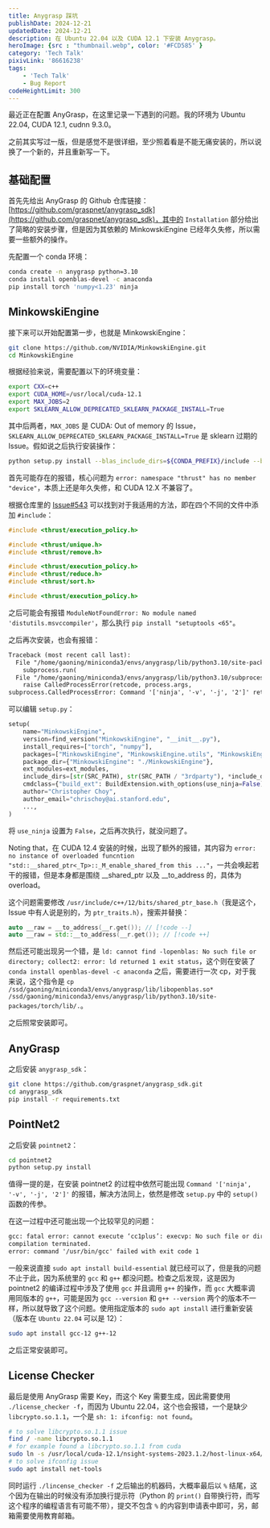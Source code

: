 ```yaml
---
title: Anygrasp 踩坑
publishDate: 2024-12-21
updatedDate: 2024-12-21
description: 在 Ubuntu 22.04 以及 CUDA 12.1 下安装 Anygrasp。
heroImage: {src : "thumbnail.webp", color: '#FCD585' }
category: 'Tech Talk'
pixivLink: '86616238'
tags:
    - 'Tech Talk'
    - Bug Report
codeHeightLimit: 300
---
```


最近正在配置 AnyGrasp，在这里记录一下遇到的问题。我的环境为 Ubuntu 22.04, CUDA 12.1, cudnn 9.3.0。

<Aside type='note'>
之前其实写过一版，但是感觉不是很详细，至少照着看是不能无痛安装的，所以说换了一个新的，并且重新写一下。
</Aside>

## 基础配置

首先先给出 AnyGrasp 的 Github 仓库链接：[https://github.com/graspnet/anygrasp_sdk](https://github.com/graspnet/anygrasp_sdk)，其中的 `Installation` 部分给出了简略的安装步骤，但是因为其依赖的 MinkowskiEngine 已经年久失修，所以需要一些额外的操作。

先配置一个 conda 环境：

```bash
conda create -n anygrasp python=3.10
conda install openblas-devel -c anaconda
pip install torch 'numpy<1.23' ninja
```

## MinkowskiEngine

接下来可以开始配置第一步，也就是 MinkowskiEngine：

```bash
git clone https://github.com/NVIDIA/MinkowskiEngine.git
cd MinkowskiEngine
```

根据经验来说，需要配置以下的环境变量：

```bash
export CXX=c++
export CUDA_HOME=/usr/local/cuda-12.1
export MAX_JOBS=2
export SKLEARN_ALLOW_DEPRECATED_SKLEARN_PACKAGE_INSTALL=True
```

其中后两者，`MAX_JOBS` 是 CUDA: Out of memory 的 Issue，`SKLEARN_ALLOW_DEPRECATED_SKLEARN_PACKAGE_INSTALL=True` 是 sklearn 过期的 Issue。假如说之后执行安装操作：

```bash
python setup.py install --blas_include_dirs=${CONDA_PREFIX}/include --blas=openblas 
```

首先可能存在的报错，核心问题为 `error: namespace "thrust" has no member "device"`，本质上还是年久失修，和 CUDA 12.X 不兼容了。

根据仓库里的 [Issue#543](https://github.com/NVIDIA/MinkowskiEngine/issues/543) 可以找到对于我适用的方法，即在四个不同的文件中添加 `#include`：

```cpp title="src/convolution_kernel.cuh"
#include <thrust/execution_policy.h>
```
```cpp title="src/coordinate_map_gpu.cu"
#include <thrust/unique.h>
#include <thrust/remove.h>
```
```cpp title="src/spmm.cu"
#include <thrust/execution_policy.h>
#include <thrust/reduce.h> 
#include <thrust/sort.h>
```
```cpp title="src/3rdparty/concurrent_unordered_map.cuh"
#include <thrust/execution_policy.h>
```

之后可能会有报错 `ModuleNotFoundError: No module named 'distutils.msvccompiler'`，那么执行 `pip install "setuptools <65"`。

之后再次安装，也会有报错：

```txt
Traceback (most recent call last):
  File "/home/gaoning/miniconda3/envs/anygrasp/lib/python3.10/site-packages/torch/utils/cpp_extension.py", line 2105, in _run_ninja_build
    subprocess.run(
  File "/home/gaoning/miniconda3/envs/anygrasp/lib/python3.10/subprocess.py", line 526, in run
    raise CalledProcessError(retcode, process.args,
subprocess.CalledProcessError: Command '['ninja', '-v', '-j', '2']' returned non-zero exit status 1.
```

可以编辑 `setup.py`：

```python
setup(
    name="MinkowskiEngine",
    version=find_version("MinkowskiEngine", "__init__.py"),
    install_requires=["torch", "numpy"],
    packages=["MinkowskiEngine", "MinkowskiEngine.utils", "MinkowskiEngine.modules"],
    package_dir={"MinkowskiEngine": "./MinkowskiEngine"},
    ext_modules=ext_modules,
    include_dirs=[str(SRC_PATH), str(SRC_PATH / "3rdparty"), *include_dirs],
    cmdclass={"build_ext": BuildExtension.with_options(use_ninja=False)},
    author="Christopher Choy",
    author_email="chrischoy@ai.stanford.edu",
    ...,
)

```

将 `use_ninja` 设置为 `False`，之后再次执行，就没问题了。

Noting that，在 CUDA 12.4 安装的时候，出现了额外的报错，其内容为 `error: no instance of overloaded funcntion "std::__shared_ptr<_Tp>::_M_enable_shared_from this ..."`，一共会唤起若干的报错，但是本身都是围绕 __shared_ptr 以及 __to_address 的，具体为 overload。

这个问题需要修改 `/usr/include/c++/12/bits/shared_ptr_base.h`（我是这个，Issue 中有人说是别的，为 `ptr_traits.h`），搜索并替换：

```cpp
auto __raw = __to_address(__r.get()); // [!code --]
auto __raw = std::__to_address(__r.get()); // [!code ++]
```

然后还可能出现另一个错，是 `ld: cannot find -lopenblas: No such file or directory; collect2: error: ld returned 1 exit status`，这个则在安装了 `conda install openblas-devel -c anaconda` 之后，需要进行一次 cp，对于我来说，这个指令是 `cp /ssd/gaoning/miniconda3/envs/anygrasp/lib/libopenblas.so* /ssd/gaoning/miniconda3/envs/anygrasp/lib/python3.10/site-packages/torch/lib/.`。 

之后照常安装即可。

## AnyGrasp

之后安装 `anygrasp_sdk`：

```bash
git clone https://github.com/graspnet/anygrasp_sdk.git
cd anygrasp_sdk
pip install -r requirements.txt
```

## PointNet2

之后安装 `pointnet2`：

```bash
cd pointnet2
python setup.py install
```

值得一提的是，在安装 pointnet2 的过程中依然可能出现 `Command '['ninja', '-v', '-j', '2']'` 的报错，解决方法同上，依然是修改 `setup.py` 中的 `setup()` 函数的传参。

在这一过程中还可能出现一个比较罕见的问题：

```txt
gcc: fatal error: cannot execute ‘cc1plus’: execvp: No such file or directory
compilation terminated.
error: command '/usr/bin/gcc' failed with exit code 1
```

一般来说直接 `sudo apt install build-essential` 就已经可以了，但是我的问题不止于此，因为系统里的 `gcc` 和 `g++` 都没问题。检查之后发现，这是因为 pointnet2 的编译过程中涉及了使用 `gcc` 并且调用 `g++` 的操作，而 `gcc` 大概率调用同版本的 `g++`，可能是因为 `gcc --version` 和 `g++ --version` 两个的版本不一样，所以就导致了这个问题。使用指定版本的 `sudo apt install` 进行重新安装（版本在 `Ubuntu 22.04` 可以是 12）：

```bash
sudo apt install gcc-12 g++-12
```

之后正常安装即可。

## License Checker

最后是使用 AnyGrasp 需要 Key，而这个 Key 需要生成，因此需要使用 `./license_checker -f`，而因为 Ubuntu 22.04，这个也会报错，一个是缺少 `libcrypto.so.1.1`，一个是 `sh: 1: ifconfig: not found`。

```bash
# to solve libcrypto.so.1.1 issue
find / -name libcrypto.so.1.1
# for example found a libcrypto.so.1.1 from cuda
sudo ln -s /usr/local/cuda-12.1/nsight-systems-2023.1.2/host-linux-x64/libcrypto.so.1.1 /usr/lib/libcrypto.so.1.1
# to solve ifconfig issue
sudo apt install net-tools
```

同时运行 `./lincense_checker -f` 之后输出的机器码，大概率最后以 `%` 结尾，这个因为在输出的时候没有添加换行提示符（Python 的 `print()` 自带换行符，而写这个程序的编程语言有可能不带），提交不包含 `%` 的内容到申请表中即可，另，邮箱需要使用教育邮箱。
